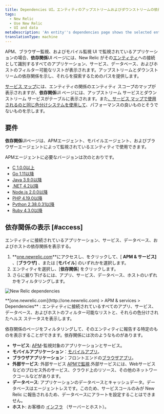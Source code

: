 ```yaml
---
title: Dependencies UI。エンティティのアップストリームおよびダウンストリームの依存関係の表示
tags:
  - New Relic
  - Use New Relic
  - UI and data
metaDescription: 'An entity''s dependencies page shows the selected entity''s upstream and downstream dependencies for apps, services, databases, and hosts.'
translationType: machine
---
```



APM、ブラウザー監視、およびモバイル監視 UI で監視されているアプリケーションの場合、**依存関係**UI ページには、New Relic がその[エンティティ](/docs/new-relic-solutions/new-relic-one/core-concepts/what-entity-new-relic)への接続として識別するすべてのアプリケーション、サービス、データベース、およびホストのフィルター可能なリストが表示されます。アップストリームとダウンストリームの依存関係を示し、それらを探索するためのパスを提供します。

[サービス マップ](/docs/understand-dependencies/understand-system-dependencies/service-maps/service-maps-new-relic-one)には、エンティティの関係のエンティティ スコープのマップが表示されますが、**依存関係**UI ページには、アップストリーム サービスとダウンストリーム サービスがテーブルに表示されます。また[、サービス マップで使用されるのと同じ色分けシステムを使用して](/docs/understand-dependencies/understand-system-dependencies/service-maps/service-maps-new-relic-one#alerts)、パフォーマンスの良いものとそうでないものを示します。

## 要件

**依存関係**UIページは、APMエージェント、モバイルエージェント、およびブラウザーエージェントによって監視されているエンティティで使用できます。

APMエージェントに必要なバージョンは次のとおりです。

* [C 1.0.0以上](/docs/release-notes/agent-release-notes/c-sdk-release-notes)
* [Go 1.11以降](/docs/release-notes/agent-release-notes/go-release-notes)
* [Java 3.9.0以降](/docs/release-notes/agent-release-notes/java-release-notes)
* [.NET 4.2以降](/docs/release-notes/agent-release-notes/net-release-notes)
* [Node.js 2.0.0以降](/docs/release-notes/agent-release-notes/nodejs-release-notes)
* [PHP 4.19.0以降](/docs/release-notes/agent-release-notes/php-release-notes)
* [Python 2.38.0.31以降](/docs/release-notes/agent-release-notes/python-release-notes)
* [Ruby 4.3.0以降](/docs/release-notes/agent-release-notes/ruby-release-notes)

## 依存関係の表示 [#access]

エンティティに接続されているアプリケーション、サービス、データベース、およびホストの依存関係を表示する。

1. **[one.newrelic.com](http://one.newrelic.com)**にアクセスし、をクリックして、\[ **APM & サービス]** 、\[**ブラウザ]** 、または \[**モバイル**] のいずれかを選択します。
2. エンティティを選択し、\[**依存関係**] をクリックします。
3. さらに掘り下げるには、アプリ、サービス、データベース、ホストのいずれかをフィルタリングします。

<img
  title="omnimapDependencies.png"
  alt="New Relic dependencies"
  src={omnimapDependencies}
/>

<figcaption>
  **[one.newrelic.com](http://one.newrelic.com) > APM & services > Dependencies** : エンティティに接続されているすべてのアプリ、サービス、データベース、およびホストのフィルター可能なリストと、それらの色分けされたヘルス ステータスを表示します。
</figcaption>

依存関係のページをフィルタリングして、そのエンティティに報告する特定のものを表示することができます。依存関係には次のようなものがあります。

* **サービス**: [APM](/docs/apm)-監視対象のアプリケーションとサービス。
* **モバイルアプリケーション**：[モバイルアプリ](/docs/mobile-monitoring)。
* **ブラウザアプリケーション**：フロントエンドの[ブラウザアプリ](/docs/browser)。
* **外部サービス**: 外部サービス [APMで監視](/docs/apm/applications-menu/monitoring/external-services-page).外部サービスには、Webサービスなどのプロセス外のサービス、クラウド上のリソース、その他のネットワークコールなどがあります。
* **データベース**: アプリケーションのデータベースとキャッシュデータ。データベースはエージェントレスです。このため、サービスコールのみが New Relic に報告されるため、データベースにアラートを設定することはできません。
* **ホスト**: お客様の [インフラ](/docs/infrastructure) （サーバーとホスト）。